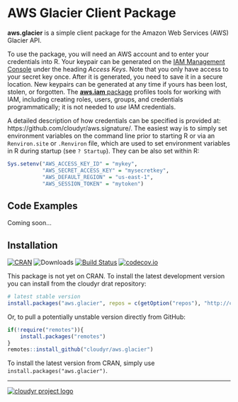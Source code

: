 # AWS Glacier Client Package

**aws.glacier** is a simple client package for the Amazon Web Services (AWS) Glacier API.

To use the package, you will need an AWS account and to enter your credentials into R. Your keypair can be generated on the [IAM Management Console](https://aws.amazon.com/) under the heading *Access Keys*. Note that you only have access to your secret key once. After it is generated, you need to save it in a secure location. New keypairs can be generated at any time if yours has been lost, stolen, or forgotten. The [**aws.iam** package](https://github.com/cloudyr/aws.iam) profiles tools for working with IAM, including creating roles, users, groups, and credentials programmatically; it is not needed to *use* IAM credentials.

A detailed description of how credentials can be specified is provided at: https://github.com/cloudyr/aws.signature/. The easiest way is to simply set environment variables on the command line prior to starting R or via an `Renviron.site` or `.Renviron` file, which are used to set environment variables in R during startup (see `? Startup`). They can be also set within R:

```R
Sys.setenv("AWS_ACCESS_KEY_ID" = "mykey",
           "AWS_SECRET_ACCESS_KEY" = "mysecretkey",
           "AWS_DEFAULT_REGION" = "us-east-1",
           "AWS_SESSION_TOKEN" = "mytoken")
```



## Code Examples

Coming soon...

## Installation

[![CRAN](https://www.r-pkg.org/badges/version/aws.glacier)](https://cran.r-project.org/package=aws.glacier)
![Downloads](https://cranlogs.r-pkg.org/badges/aws.glacier)
[![Build Status](https://travis-ci.org/cloudyr/aws.glacier.png?branch=master)](https://travis-ci.org/cloudyr/aws.glacier)
[![codecov.io](https://codecov.io/github/cloudyr/aws.glacier/coverage.svg?branch=master)](https://codecov.io/github/cloudyr/aws.glacier?branch=master)

This package is not yet on CRAN. To install the latest development version you can install from the cloudyr drat repository:

```R
# latest stable version
install.packages("aws.glacier", repos = c(getOption("repos"), "http://cloudyr.github.io/drat"))
```

Or, to pull a potentially unstable version directly from GitHub:

```R
if(!require("remotes")){
    install.packages("remotes")
}
remotes::install_github("cloudyr/aws.glacier")
```

To install the latest version from CRAN, simply use `install.packages("aws.glacier")`.

---
[![cloudyr project logo](http://i.imgur.com/JHS98Y7.png)](https://github.com/cloudyr)
